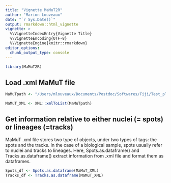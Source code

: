 ```yaml
---
title: "Vignette MaMuT2R"
author: "Marion Louveaux"
date: "`r Sys.Date()`"
output: rmarkdown::html_vignette
vignette: >
  %\VignetteIndexEntry{Vignette Title}
  %\VignetteEncoding{UTF-8}
  %\VignetteEngine{knitr::rmarkdown}
editor_options: 
  chunk_output_type: console
---
```


```r
library(MaMuT2R)
```


## Load .xml MaMuT file

```r
MaMuTpath <- "/Users/mlouveaux/Documents/Postdoc/Softwares/Fiji/Test_plugins/2017-04-26_MaMuT/MaMuT_Parhyale_demo-mamut.xml"

MaMuT_XML <- XML::xmlToList(MaMuTpath)
```


## Get information relative to either nuclei (= spots) or lineages (=tracks)

MaMuT .xml file stores two type of objects, under two types of tags: the spots and the tracks. In the case of a biological sample, spots usually refer to nuclei and tracks to lineages. Here, Spots.as.dataframe() and Tracks.as.dataframe() extract information from .xml file and format them as dataframes.

```r
Spots_df <- Spots.as.dataframe(MaMuT_XML)
Tracks_df <- Tracks.as.dataframe(MaMuT_XML)
```







